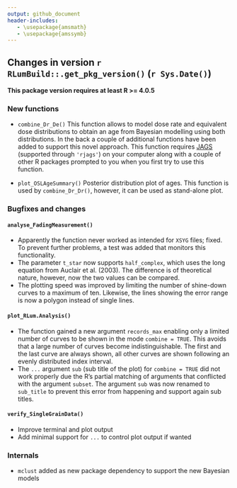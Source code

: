 ```yaml
---
output: github_document
header-includes:
   - \usepackage{amsmath}
   - \usepackage{amssymb}
---
```

<!-- NEWS.md was auto-generated by NEWS.Rmd. Please DO NOT edit by hand!-->

## Changes in version `r RLumBuild::.get_pkg_version()` (`r Sys.Date()`)

**This package version requires at least R >= 4.0.5**

### New functions
* `combine_Dr_De()` This function allows to model dose rate and equivalent dose distributions 
to obtain an age from Bayesian modelling using both distributions. In the back a couple of 
additional functions have been added to support this novel approach. This function requires [JAGS](https://mcmc-jags.sourceforge.io) (supported through `'rjags'`) on your computer along with a 
couple of other R packages prompted to you when you first try to use this function. 

* `plot_OSLAgeSummary()` Posterior distribution plot of ages. This function is used by `combine_Dr_Dr()`, however, it can be used as stand-alone plot.

### Bugfixes and changes
#### `analyse_FadingMeasurement()`
* Apparently the function never worked as intended for `XSYG` files; fixed. 
To prevent further problems, a test was added that monitors this functionality.
* The parameter `t_star` now supports `half_complex`, which uses the long equation
from Auclair et al. (2003). The difference is of theoretical nature, however, now 
the two values can be compared.
* The plotting speed was improved by limiting the number of shine-down curves to a maximum
of ten. Likewise, the lines showing the error range is now a polygon instead of single 
lines.

#### `plot_RLum.Analysis()`
* The function gained a new argument `records_max` enabling only a limited number of curves
to be shown in the mode `combine = TRUE`. This avoids that a large number of curves become indistinguishable. 
The first and the last curve are always shown, all other curves are shown following an evenly distributed index 
interval. 
* The `...` argument `sub` (sub title of the plot) for `combine = TRUE` did not work properly due the R's partial matching
of arguments that conflicted with the argument `subset`. The argument `sub` was now renamed to 
`sub_title` to prevent this error from happening and support again sub titles. 

#### `verify_SingleGrainData()`
* Improve terminal and plot output
* Add minimal support for `...` to control plot output if wanted

### Internals
* `mclust` added as new package dependency to support the new Bayesian models 
